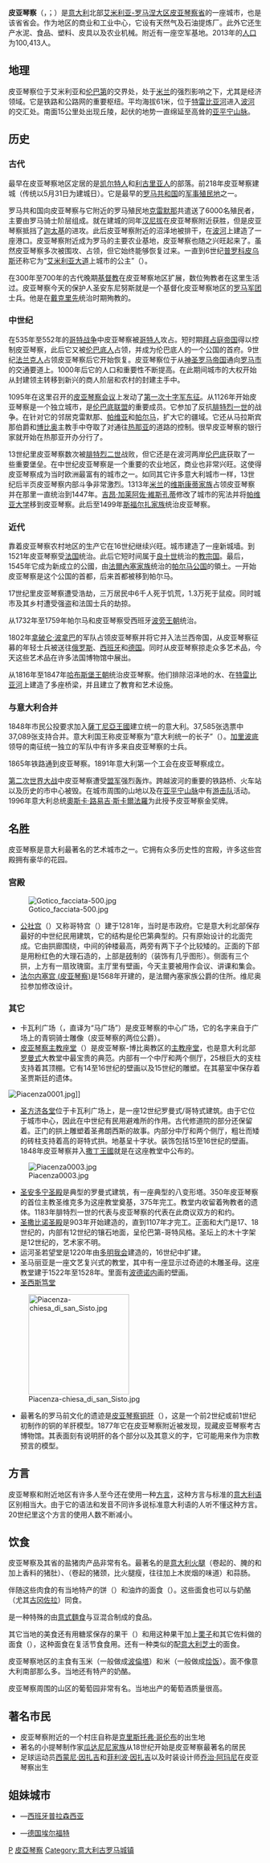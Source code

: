 {{Infobox Italian comune
 | name=皮亚琴察<BR>Piacenza
 | official_name =Comune di Piacenza
 | image_map = 001905 la cavallerizza.JPG
 | mapsize = 
 | map_caption = 街頭一景 
 | image_seal = piacenza stemma.png
 | subdivision_type = 国家<br />地区<br />省
 | subdivision_name = [[意大利|意大利]]<br />[[艾米利亚-罗马涅|艾米利亚-罗马涅]]<br />[[皮亚琴察省|皮亚琴察省]]
 | area_total = 118
 | population_as_of = 2013年
 | population_total = 100,413
 | area_total_km2   = 118.46
 | timezone = [[中欧时区|中欧时区]]
 | utc_offset = +1
 | latd = 45
 | latm = 03
 | lats = 00 
 | latNS = N
 | longd = 09
 | longm = 42
 | longs = 00
 | longEW = E
 | elevation = 61
 | footnotes =
 | postal_code         = 29121-29122
 | area_code           = 0523
 | website = http://www.comune.piacenza.it www.comune.piacenza.it
 }}
'''皮亚琴察'''（{{lang-it|Piacenza}}，{{IPA-it|pjaˈtʃɛntsa|-|It-Piacenza.ogg}}；{{lang-egl|label=皮亚琴察方言|Piaṡëinsa}}）是[[意大利|意大利]]北部[[艾米利亚-罗马涅大区|艾米利亚-罗马涅大区]][[皮亚琴察省|皮亚琴察省]]的一座城市，也是该省省会。作为地区的商业和工业中心，它设有天然气及石油提炼厂。此外它还生产水泥、食品、塑料、皮具以及农业机械。附近有一座空军基地。2013年的[[人口|人口]]为100,413人。

== 地理 ==
皮亚琴察位于艾米利亚和[[伦巴第|伦巴第]]的交界处，处于[[米兰|米兰]]的强烈影响之下，尤其是经济领域。它是铁路和公路网的重要枢纽。平均海拔61米，位于[[特雷比亚河|特雷比亚河]]进入[[波河|波河]]的交汇处。南面15公里处出现丘陵，起伏的地势一直绵延至高耸的[[亚平宁山脉|亚平宁山脉]]。

== 历史 ==
=== 古代 ===
最早在皮亚琴察地区定居的是[[凯尔特人|凯尔特人]]和[[利古里亚人|利古里亚人]]的部落。前218年皮亚琴察建城（传统以5月31日为建城日）。它是最早的[[罗马共和国|罗马共和国]]的[[军事殖民地|军事殖民地]]之一。

罗马共和国向皮亚琴察与它附近的罗马殖民地[[克雷莫納|克雷默那]]共遣送了6000名殖民者，主要由罗马骑士阶层组成。就在建城的同年[[汉尼拔|汉尼拔]]在皮亚琴察附近获胜，但是皮亚琴察抵挡了[[迦太基|迦太基]]的进攻。此后皮亚琴察附近的沼泽地被排干，在[[波河|波河]]上建造了一座港口。皮亚琴察附近成为罗马的主要农业基地，皮亚琴察也随之兴旺起来了。虽然皮亚琴察多次被围攻、占领，但它始终能够恢复过来。一直到6世纪[[普罗科匹厄斯|普罗科皮乌斯]]还称它为“[[艾米利亚大道|艾米利亚大道]]上城市的公主”（{{lang|la|Urbs Aemilia Princeps}}）。

在300年至700年的古代晚期[[基督教|基督教]]在皮亚琴察地区扩展，数位殉教者在这里生活过。皮亚琴察今天的保护人圣安东尼努斯就是一个基督化皮亚琴察地区的[[罗马军团|罗马军团]]士兵。他是在[[戴克里先|戴克里先]]统治时期殉教的。

=== 中世纪 ===
在535年至552年的[[哥特战争|哥特战争]]中皮亚琴察被[[哥特人|哥特人]]攻占。短时期[[拜占庭帝国|拜占庭帝国]]得以控制皮亚琴察，此后它又被[[伦巴底人|伦巴底人]]占领，并成为伦巴底人的一个公国的首府。9世纪[[法兰克人|法兰克人]]占领皮亚琴察后它开始恢复。皮亚琴察位于从[[神圣罗马帝国|神圣罗马帝国]]通向[[罗马市|罗马市]]的交通要道上。1000年后它的人口和重要性不断提高。在此期间城市的大权开始从封建领主转移到新兴的商人阶层和农村的封建主手中。

1095年在这里召开的[[皮亚琴察会议|皮亚琴察会议]]上发动了[[第一次十字军东征|第一次十字军东征]]。从1126年开始皮亚琴察是一个独立城市，是[[伦巴底联盟|伦巴底联盟]]的重要成员。它参加了反抗[[腓特烈一世_(神圣罗马帝国)|腓特烈一世]]的战争。在针对它的邻居克雷默那、[[帕维亚|帕维亚]]和[[帕尔马|帕尔马]]，扩大它的疆域。它还从马拉斯宾那伯爵和[[博比奥|博比奥]]主教手中夺取了对通往[[热那亚|热那亚]]的道路的控制。很早皮亚琴察的银行家就开始在热那亚开办分行了。

13世纪里皮亚琴察数次被[[腓特烈二世_(神圣罗马帝国)|腓特烈二世]]战败，但它还是在波河两岸[[伦巴底|伦巴底]]获取了一些重要堡垒。在中世纪皮亚琴察是一个重要的农业地区，商业也非常兴旺。这使得皮亚琴察成为当时欧洲最富有的城市之一。如同其它许多意大利城市一样，13世纪后半页皮亚琴察内部斗争非常激烈。1313年[[米兰|米兰]]的[[维斯康蒂家族|维斯康蒂家族]]占领皮亚琴察并在那里一直统治到1447年。[[吉昂·加莱阿佐·維斯孔蒂|吉昂·加莱阿佐·維斯孔蒂]]修改了城市的宪法并将[[帕维亚大学|帕维亚大学]]移到皮亚琴察。此后至1499年[[斯福尔扎家族|斯福尔扎家族]]统治皮亚琴察。

=== 近代 ===
靠着皮亚琴察农村地区的生产它在16世纪继续兴旺。城市建造了一座新城墙。到1521年皮亚琴察受[[法国|法国]]统治。此后它短时间属于[[良十世|良十世]]统治的[[教宗国|教宗国]]。最后，1545年它成为新成立的公國，由[[法爾內塞家族|法爾內塞家族]]统治的[[帕尔马公国|帕尔马公国]]的領土。一开始皮亚琴察是这个公国的首都，后来首都被移到帕尔马。

17世纪里皮亚琴察遭受浩劫，三万居民中6千人死于饥荒，1.3万死于鼠疫。同时城市及其乡村遭受强盗和法国士兵的劫掠。

从1732年至1759年帕尔马和皮亚琴察受西班牙[[波旁王朝|波旁王朝]]统治。

1802年[[拿破仑·波拿巴|拿破仑·波拿巴]]的军队占领皮亚琴察并将它并入法兰西帝国，从皮亚琴察征募的年轻士兵被送往[[俄罗斯|俄罗斯]]、[[西班牙|西班牙]]和[[德国|德国]]。同时从皮亚琴察掠走众多艺术品，今天这些艺术品在许多法国博物馆中展出。

从1816年至1847年[[哈布斯堡王朝|哈布斯堡王朝]]统治皮亚琴察。他们排除沼泽地的水、在[[特雷比亚河|特雷比亚河]]上建造了多座桥梁，并且建立了教育和艺术设施。

=== 与意大利合并 ===
1848年市民公投要求加入[[薩丁尼亞王國|薩丁尼亞王國]]建立统一的意大利。37,585张选票中37,089张支持合并。意大利国王称皮亚琴察为“意大利统一的长子”（{{lang|it|Primogenita dell'Unità di Italia}}）。[[加里波底|加里波底]]领导的南征统一独立的军队中有许多来自皮亚琴察的士兵。

1865年铁路通到皮亚琴察。1891年意大利第一个工会在皮亚琴察成立。

[[第二次世界大战|第二次世界大战]]中皮亚琴察遭受[[同盟国|盟军]]强烈轰炸。跨越波河的重要的铁路桥、火车站以及历史的市中心被毁。在城市周围的山地以及在[[亚平宁山脉|亚平宁山脉]]中有[[游击队|游击队]]活动。1996年意大利总统[[奧斯卡·路易吉·斯卡爾法羅|奧斯卡·路易吉·斯卡爾法羅]]为此授予皮亚琴察金奖牌。

== 名胜 ==
皮亚琴察是意大利最著名的艺术城市之一。它拥有众多历史性的宫殿，许多这些宫殿拥有豪华的花园。

=== 宫殿 ===
[[File:Gotico_facciata-500.jpg|thumb]]
* [[公社宫|公社宫]]（{{lang|it|Palazzo Comunale}}）又称哥特宫（{{lang|it|il Gotico}}）建于1281年，当时是市政府。它是意大利北部保存最好的中世纪民用建筑，它的结构是伦巴第典型的。只有原始设计的北面完成。它由拱廊围绕，中间的钟楼最高，两旁有两下子个比较矮的。正面的下部是用粉红色的大理石造的，上部是[[砖|砖]]制的（装饰有几乎图形）。侧面有三个拱，上方有一扇玫瑰窗。主厅里有壁画，今天主要被用作会议、讲课和集会。
* [[法尔内塞宫_(皮亚琴察)|法尔内塞宫 (皮亚琴察)]]是1568年开建的，是法爾內塞家族公爵的住所。维尼奥拉参加修改设计。

=== 其它 ===
* 卡瓦利广场（{{lang|it|Piazza Cavalli}}，直译为“马广场”）是皮亚琴察的中心广场，它的名字来自于广场上的青铜骑士雕像（皮亚琴察的两位公爵）。
* [[皮亚琴察主教座堂|皮亚琴察主教座堂]]（{{lang|it|Duomo}}）是皮亚琴察-博比奥教区的[[主教座堂|主教座堂]]，也是意大利北部[[罗曼式建筑|罗曼式]]大教堂中最宝贵的典范。内部有一个中厅和两个侧厅，25根巨大的支柱支持着其顶棚。它有14至16世纪的壁画以及15世纪的雕塑。在其墓室中保存着圣贾斯廷的遗体。
[[File:Piacenza0001.jpg|thumb]]]]
* [[圣方济各堂_(皮亚琴察)|圣方济各堂]]位于卡瓦利广场上，是一座12世纪罗曼式/哥特式建筑。由于它位于城市中心，因此在中世纪有民用避难所的作用。古代修道院的部分还保留着。正门的拱上雕塑着圣弗朗西斯的故事。内部分中厅和两个侧厅，粗壮而矮的砖柱支持着高的哥特式拱。地基呈十字状。装饰包括15至16世纪的壁画。1848年皮亚琴察并入[[撒丁王國|撒丁王國]]就是在这座教堂中公布的。
[[File:Piacenza0003.jpg|thumb]]
* [[圣安多宁圣殿|圣安多宁圣殿]]是典型的罗曼式建筑，有一座典型的八变形塔。350年皮亚琴察的首位主教圣维克多为这座教堂奠基，375年完工。教堂内收留着殉教者的遗体。1183年腓特烈一世的代表与皮亚琴察的代表在此商议双方的和约。
* [[圣撒比诺圣殿|圣撒比诺圣殿]]是903年开始建造的，直到1107年才完工。正面和大门是17、18世纪的，内部有12世纪的镶石地面，呈伦巴第-哥特风格。圣坛上的木十字架是12世纪的，艺术家不明。
* 运河圣若望堂是1220年由[[多明我会|多明我会]]建造的，16世纪中扩建。
* 圣马丽亚是一座文艺复兴式的教堂，其中有一座显示过奇迹的木雕圣母。这座教堂建于1522年至1528年。里面有[[波德诺内|波德诺内]]画的壁画。
* [[圣西斯笃堂_(皮亚琴察)|圣西斯笃堂]]
[[File:Piacenza-chiesa_di_san_Sisto.jpg|200px]]
* 最著名的罗马前文化的遗迹是[[皮亚琴察铜肝|皮亚琴察铜肝]]（{{lang-it|Il Fegato Etrusco di Piacenza}}），这是一个前2世纪或前1世纪初制作的铜的羊肝模型。1877年它在皮亚琴察附近被发现，现藏皮亚琴察考古博物馆。其表面刻有说明肝的各个部分以及其意义的字，它可能用来作为宗教预言的模型。

== 方言 ==
皮亚琴察和附近地区有许多人至今还在使用一种[[意大利方言|方言]]，这种方言与标准的[[意大利语|意大利语]]区别相当大。由于它的语法和发音不同许多说标准意大利语的人听不懂这种方言。20世纪里这个方言的使用人数不断减小。

== 饮食 ==
皮亚琴察及其省的盐猪肉产品非常有名。最著名的是[[意大利火腿|意大利火腿]]（卷起的、腌的和加上香料的猪肚）、{{lang|it|coppa}}（卷起的猪颈，比火腿瘦，往往加上木炭烟的味道）和蒜肠。

伴随这些肉食的有当地特产的饼（{{lang|it|Bortolina}}）和油炸的面食（{{lang|it|Chisöla}}）。这些面食也可以与奶酪（尤其[[古冈佐拉|古冈佐拉]]）同食。

{{lang|it|Pisarei e fasö}}是一种特殊的由[[意式麵食|意式麵食]]与豆混合制成的食品。

其它当地的美食还有用糖浆保存的果干（{{lang|it|mostarda di frutta}}）和用这种果干加上[[栗子|栗子]]和其它佐料做的面食（{{lang|it|tortelli dolci}}），这种面食在复活节食食用。还有一种类似的配[[意大利芝士|意大利芝士]]的面食。

皮亚琴察地区的主食有玉米（一般做成[[波倫塔|波倫塔]]）和米（一般做成[[烩饭|烩饭]]）。面不像意大利南部那么多。当地还有特产的奶酪。

皮亚琴察周围的山区的葡萄园非常有名。当地出产的葡萄酒质量很高。

== 著名市民 ==
* 皮亚琴察附近的一个村庄自称是[[克里斯托弗·哥伦布|克里斯托弗·哥伦布]]的出生地
* 著名的小提琴制作家[[瓜达尼尼家族|瓜达尼尼家族]]从18世纪开始是皮亚琴察最著名的居民
* 足球运动员[[西蒙尼·因扎吉|西蒙尼·因扎吉]]和[[菲利波·因扎吉|菲利波·因扎吉]]以及时装设计师[[乔治·阿玛尼|乔治·阿玛尼]]在皮亚琴察出生

== 姐妹城市 ==
* {{flagicon|Spain}}—[[西班牙|西班牙]][[普拉森西亚|普拉森西亚]]
* {{flagicon|Germany}}—[[德国|德国]][[埃尔福特|埃尔福特]]

{{皮亞琴察省市鎮}}

{{Authority control}}
[[Category:皮亚琴察省市镇|P]]
[[Category:皮亞琴察|]]
[[Category:意大利古罗马城镇|Category:意大利古罗马城镇]]
